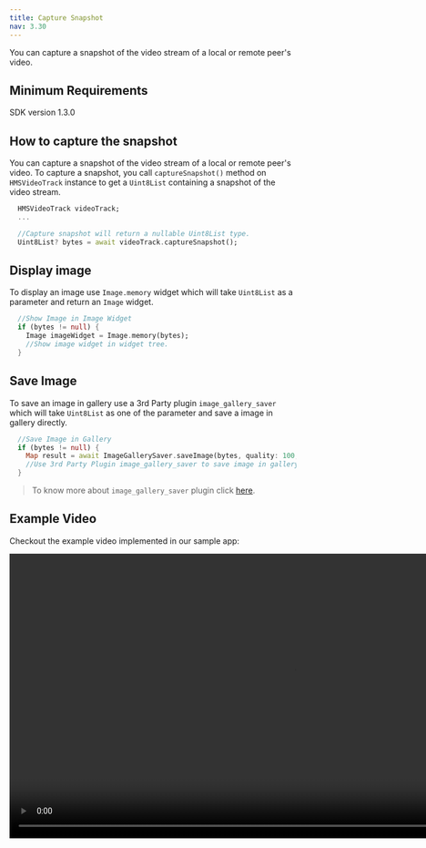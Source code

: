 ```yaml
---
title: Capture Snapshot
nav: 3.30
---
```


You can capture a snapshot of the video stream of a local or remote peer's video.

## Minimum Requirements
SDK version 1.3.0

## How to capture the snapshot

You can capture a snapshot of the video stream of a local or remote peer's video. To capture a snapshot, you call `captureSnapshot()` method on `HMSVideoTrack` instance to get a `Uint8List` containing a snapshot of the video stream.

```dart
  HMSVideoTrack videoTrack;
  ...

  //Capture snapshot will return a nullable Uint8List type.
  Uint8List? bytes = await videoTrack.captureSnapshot();
```
## Display image

To display an image use `Image.memory` widget which will take `Uint8List` as a parameter and return an `Image` widget.

```dart
  //Show Image in Image Widget
  if (bytes != null) {
    Image imageWidget = Image.memory(bytes);
    //Show image widget in widget tree.
  }
```

## Save Image

To save an image in gallery use a 3rd Party plugin `image_gallery_saver` which will take `Uint8List` as one of the parameter and save a image in gallery directly.

```dart
  //Save Image in Gallery
  if (bytes != null) {
    Map result = await ImageGallerySaver.saveImage(bytes, quality: 100, name: "imageName");
    //Use 3rd Party Plugin image_gallery_saver to save image in gallery.
  }
```

> To know more about `image_gallery_saver` plugin click [here](https://pub.dev/packages/image_gallery_saver).

## Example Video

Checkout the example video implemented in our sample app:

<video controls height = "500">
  <source src="https://user-images.githubusercontent.com/45732601/214611263-92e5a74f-be71-4d78-84d1-3acf9299b953.mp4" type="video/mp4" />
  Your browser does not support the video tag.
</video>




